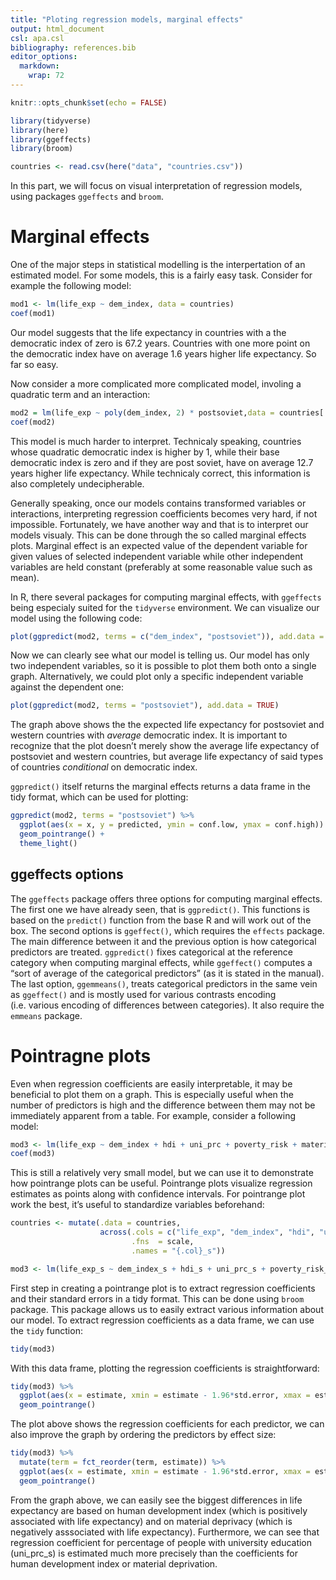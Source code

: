 ```yaml
---
title: "Ploting regression models, marginal effects"
output: html_document
csl: apa.csl
bibliography: references.bib
editor_options: 
  markdown: 
    wrap: 72
---
```


```r
knitr::opts_chunk$set(echo = FALSE)

library(tidyverse)
library(here)
library(ggeffects)
library(broom)

countries <- read.csv(here("data", "countries.csv"))
```


In this part, we will focus on visual interpretation of regression models, using packages `ggeffects` and `broom`.

# Marginal effects

One of the major steps in statistical modelling is the interpertation of an estimated model.
For some models, this is a fairly easy task.
Consider for example the following model:

```r
mod1 <- lm(life_exp ~ dem_index, data = countries)
coef(mod1)
```

Our model suggests that the life expectancy in countries with a the democratic index of zero is 67.2 years.
Countries with one more point on the democratic index have on average 1.6 years higher life expectancy.
So far so easy.

Now consider a more complicated more complicated model, involing a quadratic term and an interaction:

```r
mod2 = lm(life_exp ~ poly(dem_index, 2) * postsoviet,data = countries[!is.na(countries$dem_index),])
coef(mod2)
```

This model is much harder to interpret.
Technicaly speaking, countries whose quadratic democratic index is higher by 1, while their base democratic index is zero and if they are post soviet, have on average 12.7 years higher life expectancy.
While technicaly correct, this information is also completely undecipherable.

Generally speaking, once our models contains transformed variables or interactions, interpreting regression coefficients becomes very hard, if not impossible.
Fortunately, we have another way and that is to interpret our models visualy.
This can be done through the so called marginal effects plots.
Marginal effect is an expected value of the dependent variable for given values of selected independent variable while other independent variables are held constant (preferably at some reasonable value such as mean).

In R, there several packages for computing marginal effects, with `ggeffects` being especialy suited for the `tidyverse` environment.
We can visualize our model using the following code:

```r
plot(ggpredict(mod2, terms = c("dem_index", "postsoviet")), add.data = TRUE)
```

Now we can clearly see what our model is telling us.
Our model has only two independent variables, so it is possible to plot them both onto a single graph.
Alternatively, we could plot only a specific independent variable against the dependent one:

```r
plot(ggpredict(mod2, terms = "postsoviet"), add.data = TRUE)
```

The graph above shows the the expected life expectancy for postsoviet and western countries with *average* democratic index.
It is important to recognize that the plot doesn't merely show the average life expectancy of postsoviet and western countries, but average life expectancy of said types of countries *conditional* on democratic index.


`ggpredict()` itself returns the marginal effects returns a data frame in the tidy format, which can be used for plotting:

```r
ggpredict(mod2, terms = "postsoviet") %>% 
  ggplot(aes(x = x, y = predicted, ymin = conf.low, ymax = conf.high)) +
  geom_pointrange() +
  theme_light()
```

## ggeffects options

The `ggeffects` package offers three options for computing marginal effects.
The first one we have already seen, that is `ggpredict()`.
This functions is based on the `predict()` function from the base R and will work out of the box.
The second options is `ggeffect()`, which requires the `effects` package.
The main difference between it and the previous option is how categorical predictors are treated.
`ggpredict()` fixes categorical at the reference category when computing marginal effects, while `ggeffect()` computes a "sort of average of the categorical predictors" (as it is stated in the manual).
The last option, `ggemmeans()`, treats categorical predictors in the same vein as `ggeffect()` and is mostly used for various contrasts encoding (i.e. various encoding of differences between categories).
It also require the `emmeans` package.

# Pointragne plots

Even when regression coefficients are easily interpretable, it may be beneficial to plot them on a graph.
This is especially useful when the number of predictors is high and the difference between them may not be immediately apparent from a table.
For example, consider a following model:

```r
mod3 <- lm(life_exp ~ dem_index + hdi + uni_prc + poverty_risk + material_dep, data = countries)
coef(mod3)
```

This is still a relatively very small model, but we can use it to demonstrate how pointrange plots can be useful.
Pointrange plots visualize regression estimates as points along with confidence intervals.
For pointrange plot work the best, it's useful to standardize variables beforehand:

```r
countries <- mutate(.data = countries,
                    across(.cols = c("life_exp", "dem_index", "hdi", "uni_prc", "poverty_risk", "material_dep"),
                           .fns  = scale,
                           .names = "{.col}_s"))

mod3 <- lm(life_exp_s ~ dem_index_s + hdi_s + uni_prc_s + poverty_risk_s + material_dep_s, data = countries)
```

First step in creating a pointrange plot is to extract regression coefficients and their standard errors in a tidy format.
This can be done using `broom` package.
This package allows us to easily extract various information about our model.
To extract regression coefficients as a data frame, we can use the `tidy` function:

```r
tidy(mod3)
```

With this data frame, plotting the regression coefficients is straightforward:

```r
tidy(mod3) %>% 
  ggplot(aes(x = estimate, xmin = estimate - 1.96*std.error, xmax = estimate + 1.96*std.error, y = term)) +
  geom_pointrange()
```

The plot above shows the regression coefficients for each predictor, we can also improve the graph by ordering the predictors by effect size:

```r
tidy(mod3) %>% 
  mutate(term = fct_reorder(term, estimate)) %>% 
  ggplot(aes(x = estimate, xmin = estimate - 1.96*std.error, xmax = estimate + 1.96*std.error, y = term)) +
  geom_pointrange()
```

From the graph above, we can easily see the biggest differences in life expectancy are based on human development index (which is positively associated with life expectancy) and on material deprivacy (which is negatively asssociated with life expectancy).
Furthermore, we can see that regression coefficient for percentage of people with university education (uni_prc_s) is estimated much more precisely than the coefficients for human development index or material deprivation.